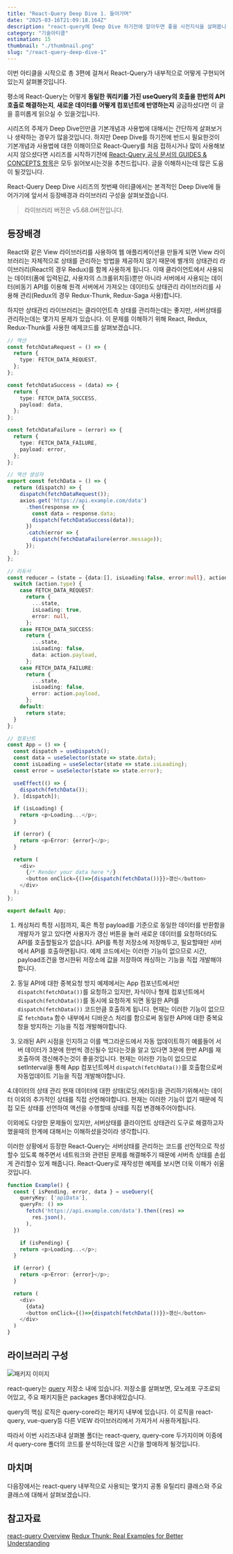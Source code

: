 ```yaml
---
title: "React-Query Deep Dive 1. 들어가며"
date: "2025-03-16T21:09:18.164Z"
description: "react-query에 Deep Dive 하기전에 알아두면 좋을 사전지식을 살펴봅니다."
category: "기술아티클"
estimation: 15
thumbnail: "./thumbnail.png"
slug: "/react-query-deep-dive-1"
---
```

이번 아티클을 시작으로 총 3편에 걸쳐서 React-Query가 내부적으로 어떻게 구현되어있는지 살펴볼것입니다.

평소에 React-Query는 어떻게 **동일한 쿼리키를 가진 useQuery의 호출을 한번의 API호출로 해결하는지**, **새로운 데이터를 어떻게 컴포넌트에 반영하는지** 궁금하셨다면 이 글을 흥미롭게 읽으실 수 있을것입니다.

시리즈의 주제가 Deep Dive인만큼 기본개념과 사용법에 대해서는 간단하게 살펴보거나 생략하는 경우가 많을것입니다. 하지만 Deep Dive를 하기전에 반드시 필요한것이 기본개념과 사용법에 대한 이해이므로 React-Query를 처음 접하시거나 많이 사용해보시지 않으셨다면 시리즈를 시작하기전에 [React-Query 공식 문서의 GUIDES & CONCEPTS 항목](https://tanstack.com/query/latest/docs/framework/react/guides)은 모두 읽어보시는것을 추천드립니다. 글을 이해하시는데 많은 도움이 될것입니다.

React-Query Deep Dive 시리즈의 첫번째 아티클에서는 본격적인 Deep Dive에 들어가기에 앞서서 등장배경과 라이브러리 구성을 살펴보겠습니다.

> 라이브러리 버전은 v5.68.0버전입니다.

## 등장배경
React와 같은 View 라이브러리를 사용하여 웹 애플리케이션을 만들게 되면 View 라이브러리는 자체적으로 상태를 관리하는 방법을 제공하지 않기 때문에 별개의 상태관리 라이브러리(React의 경우 Redux)를 함께 사용하게 됩니다. 이때 클라이언트에서 사용되는 데이터(폼에 입력된값, 사용자의 스크롤위치등)뿐만 아니라 서버에서 사용되는 데이터(비동기 API를 이용해 원격 서버에서 가져오는 데이터)도 상태관리 라이브러리를 사용해 관리(Redux의 경우 Redux-Thunk, Redux-Saga 사용)합니다. 

하지만 상태관리 라이브러리는 클라이언트측 상태를 관리하는데는 좋지만, 서버상태를 관리하는데는 몇가지 문제가 있습니다. 이 문제를 이해하기 위해 React, Redux, Redux-Thunk를 사용한 예제코드를 살펴보겠습니다.

```typescript
// 액션
const fetchDataRequest = () => {
  return {
    type: FETCH_DATA_REQUEST,
  };
};

const fetchDataSuccess = (data) => {
  return {
    type: FETCH_DATA_SUCCESS,
    payload: data,
  };
};

const fetchDataFailure = (error) => {
  return {
    type: FETCH_DATA_FAILURE,
    payload: error,
  };
};

// 액션 생성자
export const fetchData = () => {
  return (dispatch) => {
    dispatch(fetchDataRequest());
    axios.get('https://api.example.com/data')
      .then(response => {
        const data = response.data;
        dispatch(fetchDataSuccess(data));
      })
      .catch(error => {
        dispatch(fetchDataFailure(error.message));
      });
  };
};

// 리듀서
const reducer = (state = {data:[], isLoading:false, error:null}, action) => {
  switch (action.type) {
    case FETCH_DATA_REQUEST:
      return {
        ...state,
        isLoading: true,
        error: null,
      };
    case FETCH_DATA_SUCCESS:
      return {
        ...state,
        isLoading: false,
        data: action.payload,
      };
    case FETCH_DATA_FAILURE:
      return {
        ...state,
        isLoading: false,
        error: action.payload,
      };
    default:
      return state;
  }
};

// 컴포넌트
const App = () => {
  const dispatch = useDispatch();
  const data = useSelector(state => state.data);
  const isLoading = useSelector(state => state.isLoading);
  const error = useSelector(state => state.error);

  useEffect(() => {
    dispatch(fetchData());
  }, [dispatch]);

  if (isLoading) {
    return <p>Loading...</p>;
  }

  if (error) {
    return <p>Error: {error}</p>;
  }

  return (
    <div>
      {/* Render your data here */}
      <button onClick={()=>{dispatch(fetchData())}}>갱신</button>
    </div>
  );
};

export default App;
```

1. 캐싱처리
특정 시점까지, 혹은 특정 payload를 기준으로 동일한 데이터를 반환함을 개발자가 알고 있다면 사용자가 갱신 버튼을 눌러 새로운 데이터를 요청하더라도 API를 호출할필요가 없습니다. API를 특정 저장소에 저장해두고, 필요할때만 서버에서 API를 호출하면됩니다. 예제 코드에서는 이러한 기능이 없으므로 시간, payload조건을 명시한뒤 저장소에 값을 저장하여 캐싱하는 기능을 직접 개발해야합니다.

2. 동일 API에 대한 중복요청 방지
예제에서는 App 컴포넌트에서만 `dispatch(fetchData())`를 요청하고 있지만, 자식이나 형제 컴포넌트에서 `dispatch(fetchData())`를 동시에 요청하게 되면 동일한 API를 `dispatch(fetchData())` 코드만큼 호출하게 됩니다. 현재는 이러한 기능이 없으므로 `fetchData` 함수 내부에서 디바운스 처리를 함으로써 동일한 API에 대한 중복요청을 방지하는 기능을 직접 개발해야합니다.

3. 오래된 API 시점을 인지하고 이를 백그라운드에서 자동 업데이트하기
예를들어 서버 데이터가 3분에 한번씩 갱신될수 있다는것을 알고 있다면 3분에 한번 API를 재호출하여 갱신해주는것이 좋을것입니다. 현재는 이러한 기능이 없으므로 setInterval을 통해 App 컴포넌트에서 `dispatch(fetchData())`를 호출함으로써 자동업데이트 기능을 직접 개발해야합니다.

4.데이터의 상태 관리
현재 데이터에 대한 상태(로딩,에러등)을 관리하기위해서는 데이터 이외의 추가적인 상태를 직접 선언해야합니다. 현재는 이러한 기능이 없기 때문에 직접 모든 상태를 선언하여 액션을 수행할때 상태를 직접 변경해주어야합니다.

이외에도 다양한 문제들이 있지만, 서버상태를 클라이언트 상태관리 도구로 해결하고자 했을때의 한계에 대해서는 이해하셨을것이라 생각합니다. 

이러한 상황에서 등장한 React-Query는 서버상태를 관리하는 코드를 선언적으로 작성할수 있도록 해주면서 네트워크와 관련된 문제를 해결해주기 때문에 서버측 상태를 손쉽게 관리할수 있게 해줍니다. React-Query로 재작성한 예제를 보시면 더욱 이해가 쉬울것입니다.

```typescript
function Example() {
  const { isPending, error, data } = useQuery({
    queryKey: ['apiData'],
    queryFn: () =>
      fetch('https://api.example.com/data').then((res) =>
        res.json(),
      ),
  })

    if (isPending) {
    return <p>Loading...</p>;
  }

  if (error) {
    return <p>Error: {error}</p>;
  }

  return (
    <div>
      {data}
      <button onClick={()=>{dispatch(fetchData())}}>갱신</button>
    </div>
  )
}
```
## 라이브러리 구성
![패키지 이미지](./react-query-package.png)

react-query는 [query](https://github.com/TanStack/query) 저장소 내에 있습니다. 저장소를 살펴보면, 모노레포 구조로되어있고, 주요 패키지들은 packages 폴더내에있습니다.

query의 핵심 로직은 query-core라는 패키지 내부에 있습니다. 이 로직을 react-query, vue-query등 다른 VIEW 라이브러리에서 가져가서 사용하게됩니다. 

따라서 이번 시리즈내내 살펴볼 폴더는 react-query, query-core 두가지이며 이중에서 query-core 폴더의 코드를 분석하는데 많은 시간을 할애하게 될것입니다.

## 마치며
다음장에서는 react-query 내부적으로 사용되는 몇가지 공통 유틸리티 클래스와 주요 클래스에 대해서 살펴보겠습니다.


## 참고자료
[react-query Overview](https://tanstack.com/query/latest/docs/framework/react/overview)
[Redux Thunk: Real Examples for Better Understanding](https://medium.com/@usamaijaz912/redux-thunk-real-examples-for-better-understanding-ed66ab732ac6)